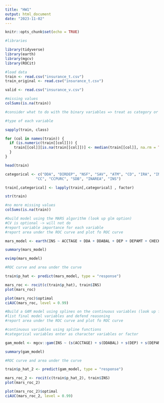 ```yaml
---
title: "HW1"
output: html_document
date: "2023-11-02"
---
```


```r
knitr::opts_chunk$set(echo = TRUE)
```

```r
#libraries

library(tidyverse)
library(earth)
library(mgcv)
library(ROCit)
```


```r
#load data
train <- read.csv("insurance_t.csv")
train_original <- read.csv("insurance_t.csv")

valid <- read.csv("insurance_v.csv")
```

```r
#missing values
colSums(is.na(train))

#consider what to do with the binary variables => treat as category or as a 'missing' categorical
```
```r
#type of each variable

sapply(train, class)
```
```r
for (col in names(train)) {
  if (is.numeric(train[[col]])) {
    train[[col]][is.na(train[[col]])] <- median(train[[col]], na.rm = TRUE)
  }
}

head(train)
```
```r

categorical <- c("DDA", "DIRDEP", "NSF", "SAV", "ATM", "CD", "IRA", "INV", "MM", "MMCRED",
              "CC", "CCPURC", "SDB", "INAREA", "INS")

train[,categorical] <- lapply(train[,categorical] , factor)

str(train)
```

```r
#no more missing values
colSums(is.na(train))
```
```r
#build model using the MARS algorithm (look up glm option)
#CV is optional -> will not do
#report variable importance for each variable
#report area under the ROC curve and plot fo ROC curve

mars_model <- earth(INS ~ ACCTAGE + DDA + DDABAL + DEP + DEPAMT + CHECKS + DIRDEP + NSF + NSFAMT + PHONE + TELLER + SAV + SAVBAL + ATM + ATMAMT + POS + POSAMT + CD + CDBAL + IRA + IRABAL + INV + INVBAL + MM + MMBAL + MMCRED + CC + CCBAL + CCPURC + SDB + INCOME + LORES + HMVAL + AGE + CRSCORE + INAREA + BRANCH, data = train, glm = list(family = binomial))

summary(mars_model)
```

```r
evimp(mars_model)
```
```r
#ROC curve and area under the curve

train$p_hat <- predict(mars_model, type = "response")

mars_roc <- rocit(c(train$p_hat), train$INS)
plot(mars_roc)

plot(mars_roc)$optimal
ciAUC(mars_roc, level = 0.99)
```
```r
#Build a GAM model using splines on the continuous variables (look up family option)
#list final model variables and defend reasoning
#report area under the ROC curve and plot fo ROC curve

#continuous variables using spline functions
#categorical variables enter as character variables or factor

gam_model <- mgcv::gam(INS ~ (s(ACCTAGE) + s(DDABAL) + s(DEP) + s(DEPAMT) + s(CHECKS) + s(NSFAMT) + s(PHONE) + s(TELLER) + s(SAVBAL) + s(ATMAMT) + s(POS) + s(POSAMT) + s(CDBAL) + s(IRABAL) + s(INVBAL) + s(MMBAL) + s(CCBAL) + s(INCOME) + s(LORES) + s(HMVAL) + s(AGE) + s(CRSCORE) + DDA + DIRDEP + NSF + SAV + ATM + CD + IRA + INV + MM + MMCRED + CC + CCPURC + SDB + INAREA + BRANCH), method = 'REML', select = TRUE, data = train, family = 'binomial')

```

```r
summary(gam_model)
```

```r
#ROC curve and area under the curve

train$p_hat_2 <- predict(gam_model, type = "response")

mars_roc_2 <- rocit(c(train$p_hat_2), train$INS)
plot(mars_roc_2)

plot(mars_roc_2)$optimal
ciAUC(mars_roc_2, level = 0.99)
```

